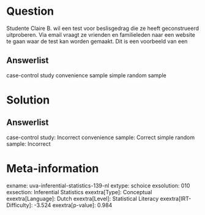 Question
========

Studente Claire B. wil een test voor beslisgedrag die ze heeft
geconstrueerd uitproberen. Via email vraagt ze vrienden en familieleden
naar een website te gaan waar de test kan worden gemaakt. Dit is een
voorbeeld van een

Answerlist
----------

case-control study
convenience sample
simple random sample

Solution
========

Answerlist
----------

case-control study: Incorrect
convenience sample: Correct
simple random sample: Incorrect

Meta-information
================
exname: uva-inferential-statistics-139-nl
extype: schoice
exsolution: 010
exsection: Inferential Statistics
exextra[Type]: Conceptual
exextra[Language]: Dutch
exextra[Level]: Statistical Literacy
exextra[IRT-Difficulty]: -3.524
exextra[p-value]: 0.984
